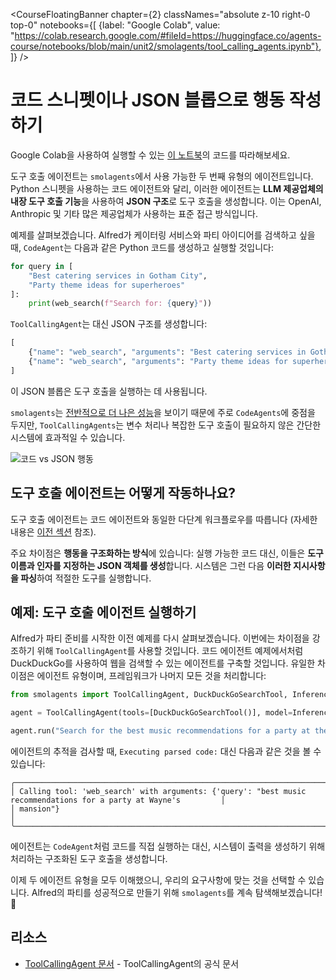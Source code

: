 <CourseFloatingBanner chapter={2}
  classNames="absolute z-10 right-0 top-0"
  notebooks={[
    {label: "Google Colab", value: "https://colab.research.google.com/#fileId=https://huggingface.co/agents-course/notebooks/blob/main/unit2/smolagents/tool_calling_agents.ipynb"},
]} />

# 코드 스니펫이나 JSON 블롭으로 행동 작성하기

<Tip>
Google Colab을 사용하여 실행할 수 있는 <a href="https://huggingface.co/agents-course/notebooks/blob/main/unit2/smolagents/tool_calling_agents.ipynb" target="_blank">이 노트북</a>의 코드를 따라해보세요.
</Tip>

도구 호출 에이전트는 `smolagents`에서 사용 가능한 두 번째 유형의 에이전트입니다. Python 스니펫을 사용하는 코드 에이전트와 달리, 이러한 에이전트는 **LLM 제공업체의 내장 도구 호출 기능**을 사용하여 **JSON 구조**로 도구 호출을 생성합니다. 이는 OpenAI, Anthropic 및 기타 많은 제공업체가 사용하는 표준 접근 방식입니다.

예제를 살펴보겠습니다. Alfred가 케이터링 서비스와 파티 아이디어를 검색하고 싶을 때, `CodeAgent`는 다음과 같은 Python 코드를 생성하고 실행할 것입니다:

```python
for query in [
    "Best catering services in Gotham City", 
    "Party theme ideas for superheroes"
]:
    print(web_search(f"Search for: {query}"))
```

`ToolCallingAgent`는 대신 JSON 구조를 생성합니다:

```python
[
    {"name": "web_search", "arguments": "Best catering services in Gotham City"},
    {"name": "web_search", "arguments": "Party theme ideas for superheroes"}
]
```

이 JSON 블롭은 도구 호출을 실행하는 데 사용됩니다.

`smolagents`는 [전반적으로 더 나은 성능](https://huggingface.co/papers/2402.01030)을 보이기 때문에 주로 `CodeAgents`에 중점을 두지만, `ToolCallingAgents`는 변수 처리나 복잡한 도구 호출이 필요하지 않은 간단한 시스템에 효과적일 수 있습니다.

![코드 vs JSON 행동](https://huggingface.co/datasets/huggingface/documentation-images/resolve/main/transformers/code_vs_json_actions.png)  

## 도구 호출 에이전트는 어떻게 작동하나요?

도구 호출 에이전트는 코드 에이전트와 동일한 다단계 워크플로우를 따릅니다 (자세한 내용은 [이전 섹션](./code_agents) 참조).

주요 차이점은 **행동을 구조화하는 방식**에 있습니다: 실행 가능한 코드 대신, 이들은 **도구 이름과 인자를 지정하는 JSON 객체를 생성**합니다. 시스템은 그런 다음 **이러한 지시사항을 파싱**하여 적절한 도구를 실행합니다.

## 예제: 도구 호출 에이전트 실행하기

Alfred가 파티 준비를 시작한 이전 예제를 다시 살펴보겠습니다. 이번에는 차이점을 강조하기 위해 `ToolCallingAgent`를 사용할 것입니다. 코드 에이전트 예제에서처럼 DuckDuckGo를 사용하여 웹을 검색할 수 있는 에이전트를 구축할 것입니다. 유일한 차이점은 에이전트 유형이며, 프레임워크가 나머지 모든 것을 처리합니다:

```python
from smolagents import ToolCallingAgent, DuckDuckGoSearchTool, InferenceClientModel

agent = ToolCallingAgent(tools=[DuckDuckGoSearchTool()], model=InferenceClientModel())

agent.run("Search for the best music recommendations for a party at the Wayne's mansion.")
```

에이전트의 추적을 검사할 때, `Executing parsed code:` 대신 다음과 같은 것을 볼 수 있습니다:

```text
╭─────────────────────────────────────────────────────────────────────────────────────────────────────────────────╮
│ Calling tool: 'web_search' with arguments: {'query': "best music recommendations for a party at Wayne's         │
│ mansion"}                                                                                                       │
╰─────────────────────────────────────────────────────────────────────────────────────────────────────────────────╯
```  

에이전트는 `CodeAgent`처럼 코드를 직접 실행하는 대신, 시스템이 출력을 생성하기 위해 처리하는 구조화된 도구 호출을 생성합니다.

이제 두 에이전트 유형을 모두 이해했으니, 우리의 요구사항에 맞는 것을 선택할 수 있습니다. Alfred의 파티를 성공적으로 만들기 위해 `smolagents`를 계속 탐색해보겠습니다! 🎉

## 리소스

- [ToolCallingAgent 문서](https://huggingface.co/docs/smolagents/v1.8.1/en/reference/agents#smolagents.ToolCallingAgent) - ToolCallingAgent의 공식 문서 